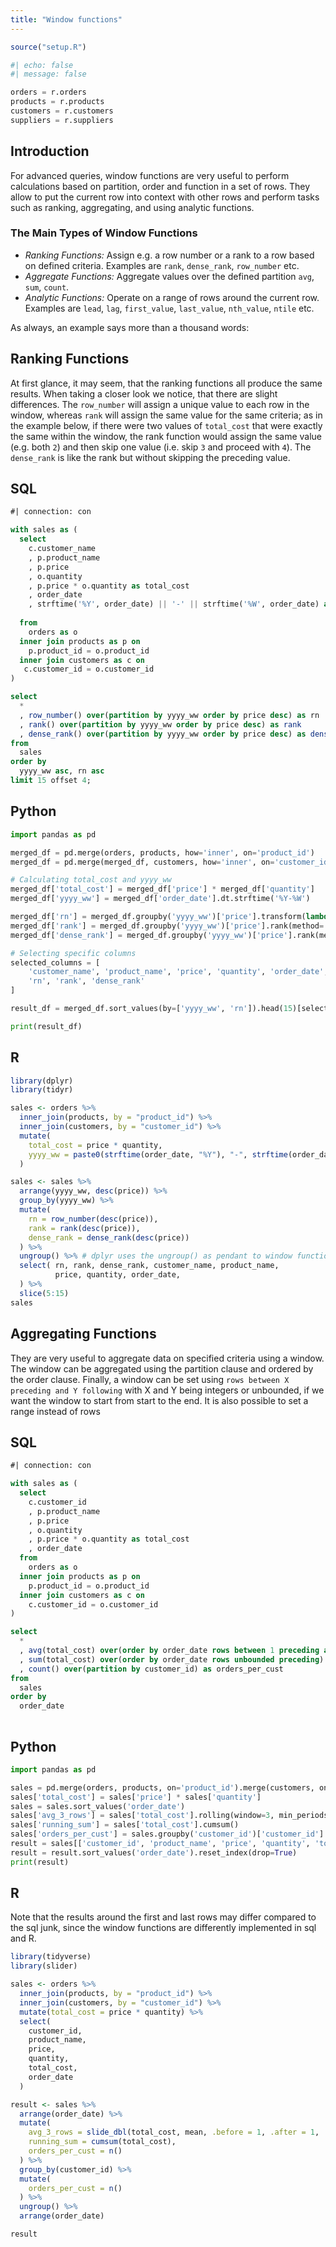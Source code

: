 ```yaml
---
title: "Window functions"
---
```

```r
source("setup.R")
```

```python
#| echo: false
#| message: false

orders = r.orders
products = r.products
customers = r.customers
suppliers = r.suppliers
```

## Introduction
For advanced queries, window functions are very useful to perform calculations based on partition, order and function in a set of rows. They allow to put the current row into context with other rows and perform tasks such as ranking, aggregating, and using analytic functions.

### The Main Types of Window Functions
- *Ranking Functions:* Assign e.g. a row number or a rank to a row based on defined criteria. Examples are `rank`, `dense_rank`, `row_number` etc.
- *Aggregate Functions:* Aggregate values over the defined partition `avg`, `sum`, `count`.
- *Analytic Functions:* Operate on a range of rows around the current row. Examples are `lead`, `lag`, `first_value`, `last_value`, `nth_value`, `ntile` etc.

As always, an example says more than a thousand words:

## Ranking Functions
At first glance, it may seem, that the ranking functions all produce the same results. When taking a closer look we notice, that there are slight differences. The `row_number` will assign a unique value to each row in the window, whereas `rank` will assign the same value for the same criteria; as in the example below, if there were two values of `total_cost` that were exactly the same within the window, the rank function would assign the same value (e.g. both `2`) and then skip one value (i.e. skip `3` and proceed with `4`). The `dense_rank` is like the rank but without skipping the preceding value.

::: {.panel-tabset}

## SQL

```sql
#| connection: con

with sales as (
  select
    c.customer_name  
    , p.product_name
    , p.price
    , o.quantity
    , p.price * o.quantity as total_cost
    , order_date
    , strftime('%Y', order_date) || '-' || strftime('%W', order_date) as yyyy_ww
    
  from 
    orders as o
  inner join products as p on
    p.product_id = o.product_id
  inner join customers as c on
   c.customer_id = o.customer_id
)

select
  *
  , row_number() over(partition by yyyy_ww order by price desc) as rn
  , rank() over(partition by yyyy_ww order by price desc) as rank
  , dense_rank() over(partition by yyyy_ww order by price desc) as dense_rank
from
  sales
order by
  yyyy_ww asc, rn asc
limit 15 offset 4;

```
## Python
```python
import pandas as pd

merged_df = pd.merge(orders, products, how='inner', on='product_id')
merged_df = pd.merge(merged_df, customers, how='inner', on='customer_id')

# Calculating total_cost and yyyy_ww
merged_df['total_cost'] = merged_df['price'] * merged_df['quantity']
merged_df['yyyy_ww'] = merged_df['order_date'].dt.strftime('%Y-%W')

merged_df['rn'] = merged_df.groupby('yyyy_ww')['price'].transform(lambda x: x.rank(method='first', ascending=False))
merged_df['rank'] = merged_df.groupby('yyyy_ww')['price'].rank(method='min', ascending=False)
merged_df['dense_rank'] = merged_df.groupby('yyyy_ww')['price'].rank(method='dense', ascending=False)

# Selecting specific columns
selected_columns = [
    'customer_name', 'product_name', 'price', 'quantity', 'order_date',
    'rn', 'rank', 'dense_rank'
]

result_df = merged_df.sort_values(by=['yyyy_ww', 'rn']).head(15)[selected_columns].iloc[4:15]

print(result_df)


```
## R

```r
library(dplyr)
library(tidyr)

sales <- orders %>%
  inner_join(products, by = "product_id") %>%
  inner_join(customers, by = "customer_id") %>%
  mutate(
    total_cost = price * quantity,
    yyyy_ww = paste0(strftime(order_date, "%Y"), "-", strftime(order_date, "%W"))
  )

sales <- sales %>%
  arrange(yyyy_ww, desc(price)) %>%
  group_by(yyyy_ww) %>%
  mutate(
    rn = row_number(desc(price)),
    rank = rank(desc(price)),
    dense_rank = dense_rank(desc(price))
  ) %>%
  ungroup() %>% # dplyr uses the ungroup() as pendant to window functions
  select( rn, rank, dense_rank, customer_name, product_name,
          price, quantity, order_date,
  ) %>%
  slice(5:15)
sales

```

:::

## Aggregating Functions
They are very useful to aggregate data on specified criteria using a window. The window can be aggregated using the partition clause and ordered by the order clause. Finally, a window can be set using `rows between X preceding and Y following` with X and Y being integers or unbounded, if we want the window to start from start to the end. It is also possible to set a range instead of rows

::: {.panel-tabset}

## SQL

```sql
#| connection: con

with sales as (
  select
    c.customer_id
    , p.product_name
    , p.price
    , o.quantity
    , p.price * o.quantity as total_cost
    , order_date
  from 
    orders as o
  inner join products as p on
    p.product_id = o.product_id
  inner join customers as c on
    c.customer_id = o.customer_id
)

select
  *
  , avg(total_cost) over(order by order_date rows between 1 preceding and 1 following) as avg_3_rows
  , sum(total_cost) over(order by order_date rows unbounded preceding) as running_sum
  , count() over(partition by customer_id) as orders_per_cust
from
  sales
order by
  order_date
  
```
## Python
```python
import pandas as pd

sales = pd.merge(orders, products, on='product_id').merge(customers, on='customer_id')
sales['total_cost'] = sales['price'] * sales['quantity']
sales = sales.sort_values('order_date')
sales['avg_3_rows'] = sales['total_cost'].rolling(window=3, min_periods=1).mean()
sales['running_sum'] = sales['total_cost'].cumsum()
sales['orders_per_cust'] = sales.groupby('customer_id')['customer_id'].transform('count')
result = sales[['customer_id', 'product_name', 'price', 'quantity', 'total_cost', 'order_date', 'avg_3_rows', 'running_sum', 'orders_per_cust']]
result = result.sort_values('order_date').reset_index(drop=True)
print(result)

```
## R
Note that the results around the first and last rows may differ compared to the sql junk, since the window functions are differently implemented in sql and R.
```r
library(tidyverse)
library(slider)

sales <- orders %>%
  inner_join(products, by = "product_id") %>%
  inner_join(customers, by = "customer_id") %>%
  mutate(total_cost = price * quantity) %>% 
  select(
    customer_id,
    product_name,
    price,
    quantity,
    total_cost,
    order_date
  )

result <- sales %>%
  arrange(order_date) %>%
  mutate(
    avg_3_rows = slide_dbl(total_cost, mean, .before = 1, .after = 1, .complete = TRUE),
    running_sum = cumsum(total_cost),
    orders_per_cust = n()
  ) %>%
  group_by(customer_id) %>%
  mutate(
    orders_per_cust = n()
  ) %>%
  ungroup() %>%
  arrange(order_date)

result
```

:::
